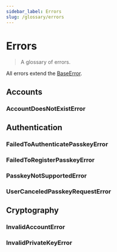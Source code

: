 ```yaml
---
sidebar_label: Errors
slug: /glossary/errors
---
```



# Errors

> A glossary of errors.

All errors extend the [BaseError](03-glossary/02-types.mdc#BaseError).

<SectionBreak />

## Accounts

### AccountDoesNotExistError

<SectionBreak />

## Authentication

### FailedToAuthenticatePasskeyError

### FailedToRegisterPasskeyError

### PasskeyNotSupportedError

### UserCanceledPasskeyRequestError

<SectionBreak />

## Cryptography

### InvalidAccountError

### InvalidPrivateKeyError

